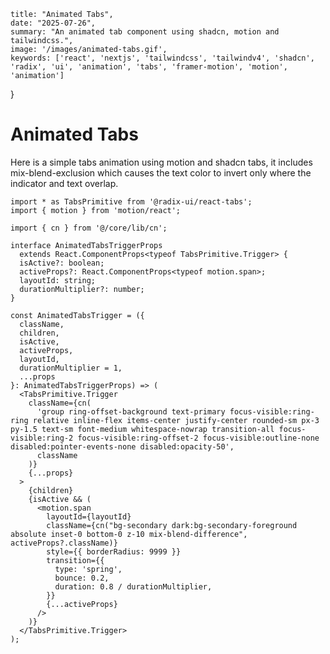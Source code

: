 

    title: "Animated Tabs",
    date: "2025-07-26",
    summary: "An animated tab component using shadcn, motion and tailwindcss.", 
    image: '/images/animated-tabs.gif',
    keywords: ['react', 'nextjs', 'tailwindcss', 'tailwindv4', 'shadcn', 'radix', 'ui', 'animation', 'tabs', 'framer-motion', 'motion', 'animation']
}



# Animated Tabs 
<Subheading text="July 18, 2025" />

Here is a simple tabs animation using motion and shadcn tabs, it includes mix-blend-exclusion which causes the text color to invert only where the indicator and text overlap. 

<AnimatedTabsShowcase />




```tsx
import * as TabsPrimitive from '@radix-ui/react-tabs';
import { motion } from 'motion/react';

import { cn } from '@/core/lib/cn';

interface AnimatedTabsTriggerProps
  extends React.ComponentProps<typeof TabsPrimitive.Trigger> {
  isActive?: boolean;
  activeProps?: React.ComponentProps<typeof motion.span>;
  layoutId: string;
  durationMultiplier?: number;
}

const AnimatedTabsTrigger = ({
  className,
  children,
  isActive,
  activeProps,
  layoutId,
  durationMultiplier = 1,
  ...props
}: AnimatedTabsTriggerProps) => (
  <TabsPrimitive.Trigger
    className={cn(
      'group ring-offset-background text-primary focus-visible:ring-ring relative inline-flex items-center justify-center rounded-sm px-3 py-1.5 text-sm font-medium whitespace-nowrap transition-all focus-visible:ring-2 focus-visible:ring-offset-2 focus-visible:outline-none disabled:pointer-events-none disabled:opacity-50',
      className
    )}
    {...props}
  >
    {children}
    {isActive && (
      <motion.span
        layoutId={layoutId}
        className={cn("bg-secondary dark:bg-secondary-foreground absolute inset-0 bottom-0 z-10 mix-blend-difference", activeProps?.className)}
        style={{ borderRadius: 9999 }}
        transition={{
          type: 'spring',
          bounce: 0.2,
          duration: 0.8 / durationMultiplier,
        }}
        {...activeProps}
      />
    )}
  </TabsPrimitive.Trigger>
);
```